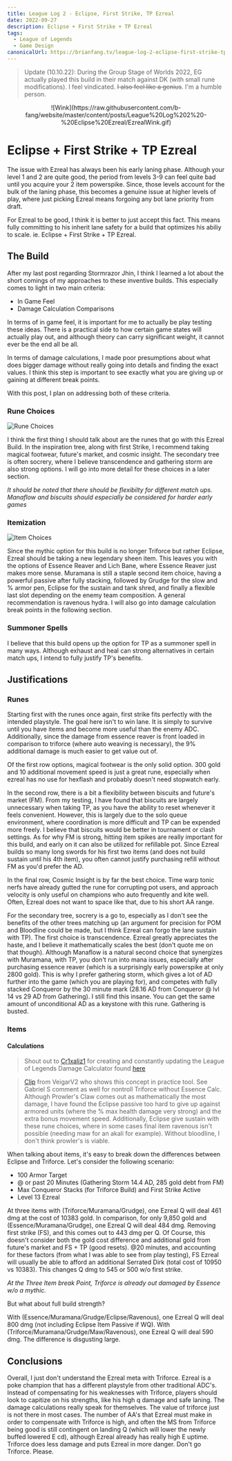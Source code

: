 ```yaml
---
title: League Log 2 - Eclipse, First Strike, TP Ezreal
date: 2022-09-27
description: Eclipse + First Strike + TP Ezreal
tags:
  - League of Legends
  - Game Design
canonicalUrl: https://brianfang.tv/league-log-2-eclipse-first-strike-tp-ezreal
---
```


> Update (10.10.22): During the Group Stage of Worlds 2022, EG actually played this build in their match against DK (with small rune modifications). I feel vindicated. ~~I also feel like a genius~~.
I'm a humble person.

<p align="center">
  ![Wink](https://raw.githubusercontent.com/b-fang/website/master/content/posts/League%20Log%202%20-%20Eclipse%20Ezreal/EzrealWink.gif)
</p>

# Eclipse + First Strike + TP Ezreal

The issue with Ezreal has always been his early laning phase. Although your level 1 and 2 are quite good, the period from 
levels 3-9 can feel quite bad until you acquire your 2 item powerspike. Since, those levels account for the bulk of the 
laning phase, this becomes a genuine issue at higher levels of play, where just picking Ezreal means forgoing any bot lane 
priority from draft. 

For Ezreal to be good, I think it is better to just accept this fact. This means fully committing to his inherit lane safety 
for a build that optimizes his abiliy to scale. ie. Eclipse + First Strike + TP Ezreal.

## The Build

After my last post regarding Stormrazor Jhin, I think I learned a lot about the short comings of my approaches to these 
inventive builds. This especially comes to light in two main criteria:
 - In Game Feel
 - Damage Calculation Comparisons

In terms of in game feel, it is important for me to actually be play testing these ideas. There is a practical side to 
how certain game states will actually play out, and although theory can carry significant weight, it cannot ever be the 
end all be all. 

In terms of damage calculations, I made poor presumptions about what does bigger damage without really going into details 
and finding the exact values. I think this step is important to see exactly what you are giving up or gaining at 
different break points. 

With this post, I plan on addressing both of these criteria. 

### Rune Choices

![Rune Choices](./EzrealRunes.png)

I think the first thing I should talk about are the runes that go with this Ezreal Build. In the inspiration tree, along 
with first Strike, I recommend taking magical footwear, future's market, and cosmic insight. The secondary tree is often 
socrery, where I believe transcendence and gathering storm are also strong options. I will go into more detail for these 
choices in a later section.

_It should be noted that there should be flexibilty for different match ups. Manaflow and biscuits should especially 
be considered for harder early games_

### Itemization

![Item Choices](./EzrealBuild.png)

Since the mythic option for this build is no longer Triforce but rather Eclipse, Ezreal should be taking a new legendary 
sheen item. This leaves you with the options of Essence Reaver and Lich Bane, where Essence Reaver just makes more sense. 
Muramana is still a staple second item choice, having a powerful passive after fully stacking, followed by Grudge for the 
slow and % armor pen, Eclipse for the sustain and tank shred, and finally a flexible last slot depending on the enemy team 
composition. A general recommendation is ravenous hydra. I will also go into damage calculation break points in the following section.

### Summoner Spells

I believe that this build opens up the option for TP as a summoner spell in many ways. Although exhaust and heal can 
strong alternatives in certain match ups, I intend to fully justify TP's benefits.

## Justifications

### Runes

Starting first with the runes once again, first strike fits perfectly with the intended playstyle. The goal here isn't to 
win lane. It is simply to survive until you have items and become more useful than the enemy ADC. Additionally, since the 
damage from essence reaver is front loaded in comparison to triforce (where auto weaving is necessary), the 9% additional 
damage is much easier to get value out of.

Of the first row options, magical footwear is the only solid option. 300 gold and 10 additional movement speed is just a 
great rune, especially when ezreal has no use for hexflash and probably doesn't need stopwatch early.

In the second row, there is a bit a flexibility between biscuits and future's market (FM). From my testing, I have found that 
biscuits are largely unnecessary when taking TP, as you have the ability to reset whenever it feels convenient. However, 
this is largely due to the solo queue environment, where coordination is more difficult and TP can be expended more freely. 
I believe that biscuits would be better in tournament or clash settings. As for why FM is strong, hitting item 
spikes are really important for this build, and early on it can also be utilized for refillable pot. Since Ezreal builds so 
many long swords for his first two items (and does not build sustain until his 4th item), you often cannot justify purchasing refill 
without FM as you'd prefer the AD. 

In the final row, Cosmic Insight is by far the best choice. Time warp tonic nerfs have already gutted the rune for 
corrupting pot users, and approach velocity is only useful on champions who auto frequently and kite well. Often, Ezreal 
does not want to space like that, due to his short AA range.

For the secondary tree, socrery is a go to, especially as I don't see the benefits of the other trees matching up 
(an argument for precision for POM and Bloodline could be made, but I think Ezreal can forgo the lane sustain with TP). 
The first choice is transcendence. Ezreal greatly appreciates the haste, and I believe it mathematically scales the best 
(don't quote me on that though). Although Manaflow is a natural second choice that synergizes with Muramana, with TP, you 
don't run into mana issues, especially after purchasing essence reaver (which is a surprisingly early powerspike at only 
2800 gold). This is why I prefer gathering storm, which gives a lot of AD further into the game (which you are playing for), 
and competes with fully stacked Conqueror by the 30 minute mark (28.16 AD from Conqueror @ lvl 14 vs 29 AD from Gathering). 
I still find this insane. You can get the same amount of unconditional AD as a keystone with this rune. Gathering is busted. 

### Items

#### Calculations 

> Shout out to [Cr1xaliz1](https://twitter.com/cr1xaliz1) for creating and constantly updating the League of Legends Damage 
Calculator found [here](https://docs.google.com/spreadsheets/u/1/d/1NrhB6aNDLuAZv8BYQzAIPZYgXLlmXOHsoCqPxm0mfWw/edit#gid=1320445445)

> [Clip](https://www.youtube.com/watch?v=C2ONwevBEYo) from VeigarV2 who shows this concept in practice tool. See 
Gabriel S comment as well for nontroll Triforce without Essence Calc. Although Prowler's Claw comes out as mathematically 
the most damage, I have found the Eclipse passive too hard to give up against armored units (where the % max health damage 
very strong) and the extra bonus movement speed. Additionally, Eclipse give sustain with these rune choices, where in some cases 
final item ravenous isn't possible (needing maw for an akali for example). Without bloodline, I don't think prowler's is viable.

When talking about items, it's easy to break down the differences between Eclipse and Triforce. Let's consider the following scenario:
 - 100 Armor Target
 - @ or past 20 Minutes (Gathering Storm 14.4 AD, 285 gold debt from FM)
 - Max Conqueror Stacks (for Triforce Build) and First Strike Active
 - Level 13 Ezreal

At three items with (Triforce/Muramana/Grudge), one Ezreal Q will deal 461 dmg at the cost of 10383 gold. In comparison, for only 
9,850 gold and (Essence/Muramana/Grudge), one Ezreal Q will deal 484 dmg. Removing first strike (FS), and this comes out to 443 dmg per Q. 
Of Course, this doesn't consider both the gold cost difference and additional gold from future's market and FS + TP (good resets). 
@20 minutes, and accounting for these factors (from what I was able to see from play testing), FS Ezreal will usually be able to afford an additional 
Serrated Dirk (total cost of 10950 vs 10383). This changes Q dmg to 545 or 500 w/o first strike.

_At the Three Item break Point, Triforce is already out damaged by Essence w/o a mythic._

But what about full build strength? 

With (Essence/Muramana/Grudge/Eclipse/Ravenous), one Ezreal Q will deal 800 dmg (not including Eclipse Item Passive if WQ).
With (Triforce/Muramana/Grudge/Maw/Ravenous), one Ezreal Q will deal 590 dmg. The difference is disgusting large.


## Conclusions

Overall, I just don't understand the Ezreal meta with Triforce. Ezreal is a poke champion that has a different playstyle from other 
traditional ADC's. Instead of compensating for his weaknesses with Triforce, players should look to capitize on his strengths, like his 
high q damage and safe laning. The damage calculations really speak for themselves. The value of triforce just is not there in 
most cases. The number of AA's that Ezreal must make in order to compensate with Triforce is high, and often the MS from Triforce being good 
is still contingent on landing Q (which will lower the newly buffed lowered E cd), although Ezreal already has really high E uptime. Triforce does 
less damage and puts Ezreal in more danger. Don't go Triforce. Please.
